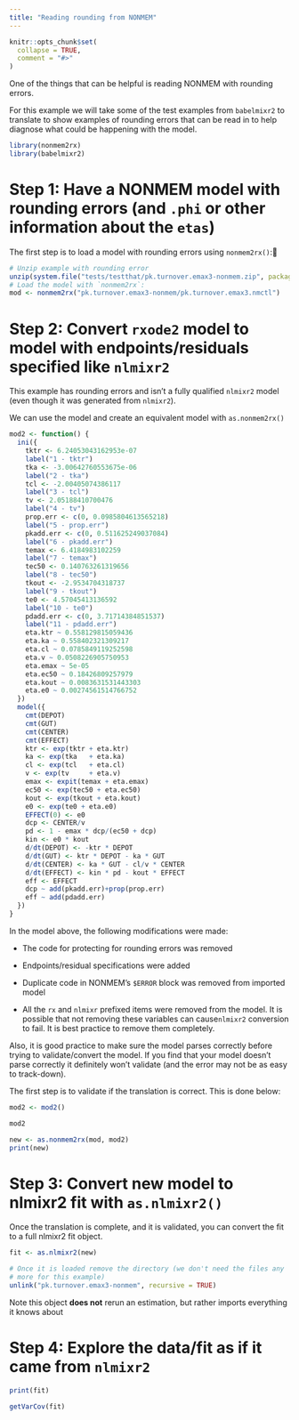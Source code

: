 ```yaml
---
title: "Reading rounding from NONMEM"
---
```


```r
knitr::opts_chunk$set(
  collapse = TRUE,
  comment = "#>"
)
```

One of the things that can be helpful is reading NONMEM with rounding
errors.

For this example we will take some of the test examples from
`babelmixr2` to translate to show examples of rounding errors that can
be read in to help diagnose what could be happening with the model.

```r
library(nonmem2rx)
library(babelmixr2)
```

# Step 1: Have a NONMEM model with rounding errors (and `.phi` or other information about the `etas`)

The first step is to load a model with rounding errors using `nonmem2rx()`:

```r
# Unzip example with rounding error
unzip(system.file("tests/testthat/pk.turnover.emax3-nonmem.zip", package="babelmixr2"))
# Load the model with `nonmem2rx`:
mod <- nonmem2rx("pk.turnover.emax3-nonmem/pk.turnover.emax3.nmctl")
```

# Step 2: Convert `rxode2` model to model with endpoints/residuals specified like `nlmixr2`

This example has rounding errors and isn't a fully qualified `nlmixr2`
model (even though it was generated from `nlmixr2`).

We can use the model and create an equivalent model with
`as.nonmem2rx()`

```r
mod2 <- function() {
  ini({
    tktr <- 6.24053043162953e-07
    label("1 - tktr")
    tka <- -3.00642760553675e-06
    label("2 - tka")
    tcl <- -2.00405074386117
    label("3 - tcl")
    tv <- 2.05188410700476
    label("4 - tv")
    prop.err <- c(0, 0.0985804613565218)
    label("5 - prop.err")
    pkadd.err <- c(0, 0.511625249037084)
    label("6 - pkadd.err")
    temax <- 6.4184983102259
    label("7 - temax")
    tec50 <- 0.140763261319656
    label("8 - tec50")
    tkout <- -2.9534704318737
    label("9 - tkout")
    te0 <- 4.57045413136592
    label("10 - te0")
    pdadd.err <- c(0, 3.71714384851537)
    label("11 - pdadd.err")
    eta.ktr ~ 0.558129815059436
    eta.ka ~ 0.558402321309217
    eta.cl ~ 0.0785849119252598
    eta.v ~ 0.0508226905750953
    eta.emax ~ 5e-05
    eta.ec50 ~ 0.18426809257979
    eta.kout ~ 0.0083631531443303
    eta.e0 ~ 0.00274561514766752
  })
  model({
    cmt(DEPOT)
    cmt(GUT)
    cmt(CENTER)
    cmt(EFFECT)
    ktr <- exp(tktr + eta.ktr)
    ka <- exp(tka   + eta.ka)
    cl <- exp(tcl   + eta.cl)
    v <- exp(tv     + eta.v)
    emax <- expit(temax + eta.emax) 
    ec50 <- exp(tec50 + eta.ec50)
    kout <- exp(tkout + eta.kout)
    e0 <- exp(te0 + eta.e0)
    EFFECT(0) <- e0
    dcp <- CENTER/v
    pd <- 1 - emax * dcp/(ec50 + dcp)
    kin <- e0 * kout
    d/dt(DEPOT) <- -ktr * DEPOT
    d/dt(GUT) <- ktr * DEPOT - ka * GUT
    d/dt(CENTER) <- ka * GUT - cl/v * CENTER
    d/dt(EFFECT) <- kin * pd - kout * EFFECT
    eff <- EFFECT
    dcp ~ add(pkadd.err)+prop(prop.err)
    eff ~ add(pdadd.err)
  })
}
```

In the model above, the following modifications were made:

- The code for protecting for rounding errors was removed

- Endpoints/residual specifications were added

- Duplicate code in NONMEM's `$ERROR` block was removed from imported
  model
  
- All the `rx` and `nlmixr` prefixed items were removed from the
  model.  It is possible that not removing these variables can
  cause`nlmixr2` conversion to fail.  It is best practice to remove
  them completely.

Also, it is good practice to make sure the model parses correctly before
trying to validate/convert the model.  If you find that your model doesn't
parse correctly it definitely won't validate (and the error may not be
as easy to track-down).

The first step is to validate if the translation is correct.  This is
done below:

```r
mod2 <- mod2()

mod2

new <- as.nonmem2rx(mod, mod2)
print(new)
```

# Step 3: Convert new model to nlmixr2 fit with `as.nlmixr2()`

Once the translation is complete, and it is validated, you can convert
the fit to a full nlmixr2 fit object.

```r
fit <- as.nlmixr2(new)

# Once it is loaded remove the directory (we don't need the files any
# more for this example)
unlink("pk.turnover.emax3-nonmem", recursive = TRUE)
```

Note this object **does not** rerun an estimation, but rather imports
everything it knows about

# Step 4: Explore the data/fit as if it came from `nlmixr2`


```r
print(fit)

getVarCov(fit)
```
